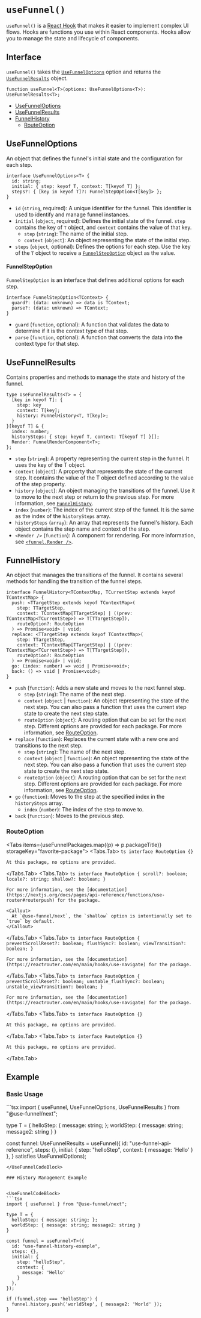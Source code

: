 
# `useFunnel()`

`useFunnel()` is a [React Hook](https://ko.react.dev/reference/rules/rules-of-hooks) that makes it easier to implement complex UI flows. Hooks are functions you use within React components. Hooks allow you to manage the state and lifecycle of components.

## Interface

`useFunnel()` takes the [`UseFunnelOptions`](#usefunneloptions) option and returns the [`UseFunnelResults`](#usefunnelresults) object.

```tsx
function useFunnel<T>(options: UseFunnelOptions<T>): UseFunnelResults<T>;
```

* [UseFunnelOptions](#usefunneloptions)
* [UseFunnelResults](#usefunnelresults)
* [FunnelHistory](#funnelhistory)
  * [RouteOption](#routeoption)

## UseFunnelOptions

An object that defines the funnel's initial state and the configuration for each step.

```tsx
interface UseFunnelOptions<T> {
  id: string;
  initial: { step: keyof T, context: T[keyof T] };
  steps?: { [key in keyof T]?: FunnelStepOption<T[key]> };
}
```

- `id` (`string`, required): A unique identifier for the funnel. This identifier is used to identify and manage funnel instances.
- `initial` (`object`, required): Defines the initial state of the funnel. `step` contains the key of `T` object, and `context` contains the value of that key.
  - `step` (`string`): The name of the initial step.
  - `context` (`object`): An object representing the state of the initial step.
- `steps` (`object`, optional): Defines the options for each step. Use the key of the `T` object to receive a [`FunnelStepOption`](#funnelstepoption) object as the value.

#### FunnelStepOption

`FunnelStepOption` is an interface that defines additional options for each step.

```tsx
interface FunnelStepOption<TContext> {
  guard?: (data: unknown) => data is TContext;
  parse?: (data: unknown) => TContext;
}
```

- `guard` (`function`, optional): A function that validates the data to determine if it is the context type of that step.
- `parse` (`function`, optional): A function that converts the data into the context type for that step.

## UseFunnelResults

Contains properties and methods to manage the state and history of the funnel.

```tsx
type UseFunnelResults<T> = {
  [key in keyof T]: {
    step: key
    context: T[key];
    history: FunnelHistory<T, T[key]>;
  }
}[keyof T] & {
  index: number;
  historySteps: { step: keyof T, context: T[keyof T] }[];
  Render: FunnelRenderComponent<T>;
};
```

- `step` (`string`): A property representing the current step in the funnel. It uses the key of the T object.
- `context` (`object`): A property that represents the state of the current step. It contains the value of the T object defined according to the value of the step property.
- `history` (`object`): An object managing the transitions of the funnel. Use it to move to the next step or return to the previous step. For more information, see [`FunnelHistory`](#funnelhistory).
- `index` (`number`): The index of the current step of the funnel. It is the same as the index of the `historySteps` array.
- `historySteps` (`array`): An array that represents the funnel's history. Each object contains the step name and context of the step.
- `<Render />` (`function`): A component for rendering. For more information, see [`<funnel.Render />`](./funnel-render.mdx).

## FunnelHistory

An object that manages the transitions of the funnel. It contains several methods for handling the transition of the funnel steps.

```tsx
interface FunnelHistory<TContextMap, TCurrentStep extends keyof TContextMap> {
  push: <TTargetStep extends keyof TContextMap>(
    step: TTargetStep,
    context: TContextMap[TTargetStep] | ((prev: TContextMap<TCurrentStep>) => T[TTargetStep]),
    routeOption?: RouteOption
  ) => Promise<void> | void;
  replace: <TTargetStep extends keyof TContextMap>(
    step: TTargetStep,
    context: TContextMap[TTargetStep] | ((prev: TContextMap<TCurrentStep>) => T[TTargetStep]),
    routeOption?: RouteOption
  ) => Promise<void> | void;
  go: (index: number) => void | Promise<void>;
  back: () => void | Promise<void>;
}
```

- `push` (`function`): Adds a new state and moves to the next funnel step.
  - `step` (`string`): The name of the next step.
  - `context` (`object` | `function`): An object representing the state of the next step. You can also pass a function that uses the current step state to create the next step state.
  - `routeOption` (`object`): A routing option that can be set for the next step. Different options are provided for each package. For more information, see [RouteOption](#routeoption).
- `replace` (`function`): Replaces the current state with a new one and transitions to the next step.
  - `step` (`string`): The name of the next step.
  - `context` (`object` | `function`): An object representing the state of the next step. You can also pass a function that uses the current step state to create the next step state.
  - `routeOption` (`object`): A routing option that can be set for the next step. Different options are provided for each package. For more information, see [RouteOption](#routeoption).
- `go` (`function`): Moves to the step at the specified index in the `historySteps` array.
  - `index` (`number`): The index of the step to move to.
- `back` (`function`): Moves to the previous step.


### RouteOption

<Tabs items={useFunnelPackages.map((p) => p.packageTitle)} storageKey="favorite-package">
  <Tabs.Tab>
    ```ts
    interface RouteOption {}
    ```

    At this package, no options are provided.
  </Tabs.Tab>
  <Tabs.Tab>
    ```ts
    interface RouteOption {
      scroll?: boolean;
      locale?: string;
      shallow?: boolean;
    }
    ```

    For more information, see the [documentation](https://nextjs.org/docs/pages/api-reference/functions/use-router#routerpush) for the package.

    <Callout>
      At `@use-funnel/next`, the `shallow` option is intentionally set to `true` by default.
    </Callout>
  </Tabs.Tab>
  <Tabs.Tab>
    ```ts
    interface RouteOption {
      preventScrollReset?: boolean;
      flushSync?: boolean;
      viewTransition?: boolean;
    }
    ```

    For more information, see the [documentation](https://reactrouter.com/en/main/hooks/use-navigate) for the package.
  </Tabs.Tab>
  <Tabs.Tab>
    ```ts
    interface RouteOption {
      preventScrollReset?: boolean;
      unstable_flushSync?: boolean;
      unstable_viewTransition?: boolean;
    }
    ```

    For more information, see the [documentation](https://reactrouter.com/en/main/hooks/use-navigate) for the package.
  </Tabs.Tab>
  <Tabs.Tab>
    ```ts
    interface RouteOption {}
    ```

    At this package, no options are provided.
  </Tabs.Tab>
  <Tabs.Tab>
    ```ts
    interface RouteOption {}
    ```

    At this package, no options are provided.
  </Tabs.Tab>
</Tabs>

## Example

### Basic Usage

<UseFunnelCodeBlock>
```tsx
import { useFunnel, UseFunnelOptions, UseFunnelResults } from "@use-funnel/next";

type T = {
  helloStep: { message: string; };
  worldStep: { message: string; message2: string }
}

const funnel: UseFunnelResults<T> = useFunnel<T>({
  id: "use-funnel-api-reference",
  steps: {},
  initial: {
    step: "helloStep",
    context: {
      message: 'Hello'
    }
  },
} satisfies UseFunnelOptions<T>);
```
</UseFunnelCodeBlock>

### History Management Example


<UseFunnelCodeBlock>
```tsx
import { useFunnel } from "@use-funnel/next";

type T = {
  helloStep: { message: string; };
  worldStep: { message: string; message2: string }
}

const funnel = useFunnel<T>({
  id: "use-funnel-history-example",
  steps: {},
  initial: {
    step: "helloStep",
    context: {
      message: 'Hello'
    }
  },
});

if (funnel.step === 'helloStep') {
  funnel.history.push('worldStep', { message2: 'World' });
}
```
</UseFunnelCodeBlock>